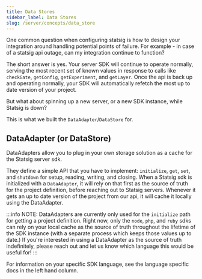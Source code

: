 ```yaml
---
title: Data Stores
sidebar_label: Data Stores
slug: /server/concepts/data_store
---
```


One common question when configuring statsig is how to design your integration around handling potential points of failure.  For example - in case of a statsig api outage, can my integration continue to function?

The short answer is yes.  Your server SDK will continue to operate normally, serving the most recent set of known values in response to calls like `checkGate`, `getConfig`, `getExperiment`, and `getLayer`.
Once the api is back up and operating normally, your SDK will automatically refetch the most up to date version of your project.

But what about spinning up a new server, or a new SDK instance, while Statsig is down?

This is what we built the `DataAdapter`/`DataStore` for.

## DataAdapter (or DataStore)

DataAdapters allow you to plug in your own storage solution as a cache for the Statsig server sdk.

They define a simple API that you have to implement: `initialize`, `get`, `set`, and `shutdown` for setup, reading, writing, and closing.
When a Statsig sdk is initialized with a `DataAdapter`, it will rely on that first as the source of truth for the project definition, before reaching out to Statsig servers.  Whenever it gets an up to date version of the project from our api, it will cache it locally using the DataAdapter.

:::info
NOTE: DataAdapters are currently only used for the `initialize` path for getting a project definition.  Right now, only the `node`, `php`, and `ruby` sdks can rely on your local cache as the source of truth throughout the lifetime of the SDK instance (with a separate process which keeps those values up to date.)
If you're interested in using a DataAdapter as the source of truth indefinitely, please reach out and let us know which language this would be useful for!
:::

For information on your specific SDK language, see the language specific docs in the left hand column.
